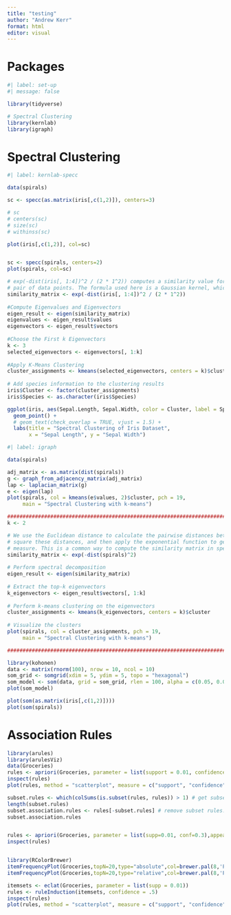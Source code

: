 ```yaml
---
title: "testing"
author: "Andrew Kerr"
format: html
editor: visual
---
```


# Packages
```r
#| label: set-up
#| message: false

library(tidyverse)

# Spectral Clustering
library(kernlab) 
library(igraph)
```

# Spectral Clustering
```r
#| label: kernlab-specc

data(spirals)

sc <- specc(as.matrix(iris[,c(1,2)]), centers=3)

# sc
# centers(sc)
# size(sc)
# withinss(sc)

plot(iris[,c(1,2)], col=sc)


sc <- specc(spirals, centers=2)
plot(spirals, col=sc)
```
```r
# exp(-dist(iris[, 1:4])^2 / (2 * 1^2)) computes a similarity value for each 
# pair of data points. The formula used here is a Gaussian kernel, which maps distances into similarity scores.
similarity_matrix <- exp(-dist(iris[, 1:4])^2 / (2 * 1^2))
 
#Compute Eigenvalues and Eigenvectors
eigen_result <- eigen(similarity_matrix)
eigenvalues <- eigen_result$values
eigenvectors <- eigen_result$vectors
 
#Choose the First k Eigenvectors
k <- 3 
selected_eigenvectors <- eigenvectors[, 1:k]
 
#Apply K-Means Clustering
cluster_assignments <- kmeans(selected_eigenvectors, centers = k)$cluster
 
# Add species information to the clustering results
iris$Cluster <- factor(cluster_assignments)
iris$Species <- as.character(iris$Species)

ggplot(iris, aes(Sepal.Length, Sepal.Width, color = Cluster, label = Species)) +
  geom_point() +
  # geom_text(check_overlap = TRUE, vjust = 1.5) +
  labs(title = "Spectral Clustering of Iris Dataset",
       x = "Sepal Length", y = "Sepal Width")
```


```r
#| label: igraph

data(spirals)

adj_matrix <- as.matrix(dist(spirals))
g <- graph_from_adjacency_matrix(adj_matrix)
lap <- laplacian_matrix(g)
e <- eigen(lap)
plot(spirals, col = kmeans(e$values, 2)$cluster, pch = 19, 
     main = "Spectral Clustering with k-means")

################################################################################
k <- 2

# We use the Euclidean distance to calculate the pairwise distances between data points, 
# square these distances, and then apply the exponential function to get a similarity 
# measure. This is a common way to compute the similarity matrix in spectral clustering.
similarity_matrix <- exp(-dist(spirals)^2)
 
# Perform spectral decomposition
eigen_result <- eigen(similarity_matrix)
 
# Extract the top-k eigenvectors
k_eigenvectors <- eigen_result$vectors[, 1:k]
 
# Perform k-means clustering on the eigenvectors
cluster_assignments <- kmeans(k_eigenvectors, centers = k)$cluster
 
# Visualize the clusters
plot(spirals, col = cluster_assignments, pch = 19, 
     main = "Spectral Clustering with k-means")

################################################################################
```

```r
library(kohonen)
data <- matrix(rnorm(100), nrow = 10, ncol = 10)
som_grid <- somgrid(xdim = 5, ydim = 5, topo = "hexagonal")
som_model <- som(data, grid = som_grid, rlen = 100, alpha = c(0.05, 0.01))
plot(som_model)

plot(som(as.matrix(iris[,c(1,2)])))
plot(som(spirals))
```

# Association Rules
```r
library(arules)
library(arulesViz)
data(Groceries)
rules <- apriori(Groceries, parameter = list(support = 0.01, confidence = 0.3, minlen = 1))
inspect(rules)
plot(rules, method = "scatterplot", measure = c("support", "confidence"))

subset.rules <- which(colSums(is.subset(rules, rules)) > 1) # get subset rules in vector
length(subset.rules)
subset.association.rules <- rules[-subset.rules] # remove subset rules.
subset.association.rules


rules <- apriori(Groceries, parameter = list(supp=0.01, conf=0.3),appearance = list(lhs = c("yogurt")))
inspect(rules)


library(RColorBrewer)
itemFrequencyPlot(Groceries,topN=20,type="absolute",col=brewer.pal(8,'Pastel2'), main="Absolute Item Frequency Plot")
itemFrequencyPlot(Groceries,topN=20,type="relative",col=brewer.pal(8,'Pastel2'),main="Relative Item Frequency Plot")
```

```r
itemsets <- eclat(Groceries, parameter = list(supp = 0.01))
rules <- ruleInduction(itemsets, confidence = .5)
inspect(rules)
plot(rules, method = "scatterplot", measure = c("support", "confidence"))
```


